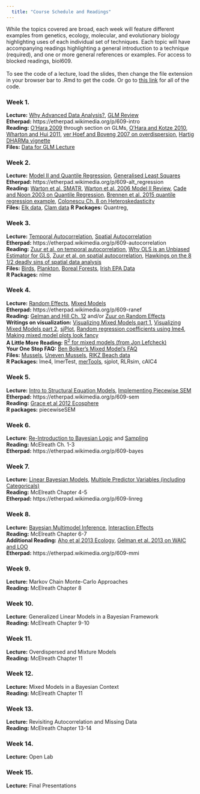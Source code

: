 ```yaml
---  
  title: "Course Schedule and Readings"  
---  
```

  While the topics covered are broad, each week will feature different examples from genetics, ecology, molecular, and evolutionary biology highlighting uses of each individual set of techniques. Each topic will have accompanying readings highlighting a general introduction to a technique (required), and one or more general references or examples. For access to blocked readings, biol609.   
\
To see the code of a lecture, load the slides, then change the file extension in your browser bar to .Rmd to get the code. Or go to [this link](https://github.com/biol609/biol609.github.io/tree/master/lectures) for all of the code.
  
  
    
      
### Week 1.  
__Lecture:__ [Why Advanced Data Analysis?](lectures/01_intro.html), [GLM Review](lectures/02_generalized_linear_models.html)\
__Etherpad:__ https://etherpad.wikimedia.org/p/609-intro  
__Reading:__ [O'Hara 2009](http://byrneslab.net/classes/biol609/O'Hara_2009_glmm.pdf) through section on GLMs, [O'Hara and Kotze 2010](http://byrneslab.net/classes/biol609/o'hara_and_kotze_do_not_log_transform.pdf), [Wharton and Hui 2011](http://byrneslab.net/classes/biol609/Wharton_Hui_2011_Ecology.pdf), [ver Hoef and Boveng 2007 on overdispersion](http://byrneslab.net/classes/biol609/Ver_Hoef_and_Boveng_qp_neg binomial.pdf), [Hartig DHARMa vignette](https://cran.r-project.org/web/packages/DHARMa/vignettes/DHARMa.html)  
__Files:__ [Data for GLM Lecture](lectures/02_data.zip)
  
### Week 2.
__Lecture:__ [Model II and Quantile Regression](./lectures/03_rma_quantile.html), [Generalised Least Squares](./lectures/04_gls.html)\
__Etherpad:__ https://etherpad.wikimedia.org/p/609-alt_regression  
__Reading:__ [Warton et al. SMATR](http://byrneslab.net/classes/biol609/Warton_et_al_2012_MEE.pdf), [Warton et al. 2006 Model II Review](http://byrneslab.net/classes/biol609/Warton_et_al-2006-Biological_Reviews.pdf), [Cade and Noon 2003 on Quantile Regression](http://byrneslab.net/classes/biol609/Cade_and_Noon_2003_Quantile.pdf), [Brennen et al. 2015 quantile regression example](http://byrneslab.net/classes/biol609/Brennen_et_al_2015_quantile.pdf), [Colonescu Ch. 8 on Heteroskedasticity](https://bookdown.org/ccolonescu/RPoE4/heteroskedasticity.html)\
__Files:__ [Elk data](./lectures/data/03/ekk_from_dryad.csv), [Clam data](./lectures/data/04/Clams.txt)
__R Packages:__ Quantreg,   
  
### Week 3.
__Lecture:__ [Temporal Autocorrelation](lectures/05_timeseries.html), [Spatial Autocorrelation](lectures/06_spatial.html)\
__Etherpad:__ https://etherpad.wikimedia.org/p/609-autocorrelation  
__Reading:__ [Zuur et al. on temporal autocorrelation](http://byrneslab.net/classes/biol609/Zuur_ch_6_temporal.pdf), [Why OLS is an Unbiased Estimator for GLS](https://dynamicecology.wordpress.com/2012/09/24/why-ols-estimator-is-an-unbiased-estimator-for-gls/), [Zuur et al. on spatial autocorrelation](http://byrneslab.net/classes/biol609/Zuur_ch_7_space.pdf), [Hawkings on the 8 1/2 deadly sins of spatial data analysis](http://byrneslab.net/classes/biol609/hawkins_2011_spatial.pdf)\
__Files:__ [Birds](./lectures/data/05/allbirds.csv), [Plankton](./lectures/data/05/planktonMeans.csv), [Boreal Forests](./lectures/data/06/Boreality.txt), [Irish EPA Data](./lectures/data/06/SDI2003.txt)  
__R Packages:__ nlme  
  
### Week 4.
__Lecture:__ [Random Effects](./lectures/07_random_effects.html), [Mixed Models](./lectures/08_mixed_effects.html)  
__Etherpad:__ https://etherpad.wikimedia.org/p/609-ranef  
__Reading:__ [Gelman and Hill Ch. 12](http://byrneslab.net/classes/biol609/gelman_hill_ch_12.pdf) and/or [Zuur on Random Effects](http://byrneslab.net/classes/biol609/Zuur_ch_5.pdf)  
__Writings on visualization:__ <a href="http://strengejacke.wordpress.com/2014/10/26/visualizing-generalized-linear-mixed-effects-models-with-ggplot-rstats-lme4/">Visualizing Mixed Models part 1</a>, <a href="http://strengejacke.wordpress.com/2014/11/18/visualizing-generalized-linear-mixed-effects-models-part-2-rstats-lme4/">Visualizing Mixed Models part 2</a>, <a href="http://cran.r-project.org/web/packages/sjPlot/index.html">sjPlot</a>, <a href="http://anythingbutrbitrary.blogspot.com/2012/06/random-regression-coefficients-using.html">Random regression coefficients using lme4</a>, <a href="http://stackoverflow.com/questions/13847936/in-r-plotting-random-effects-from-lmer-lme4-package-using-qqmath-or-dotplot">Making mixed model plots look fancy</a>  
__A Little More Reading:__ <a href="http://jonlefcheck.net/2013/03/13/r2-for-linear-mixed-effects-models/">R<sup>2</sup> for mixed models (from Jon Lefcheck)</a>  
__Your One Stop FAQ:__ [Ben Bolker's Mixed Model's FAQ](https://rawgit.com/bbolker/mixedmodels-misc/master/glmmFAQ.html)  
__Files:__ [Mussels](./lectures/data/07/mussels.csv), [Uneven  Mussels](./lectures/data/07/mussels_ragged.csv), [RIKZ Beach data](./lectures/data/08/rikz.csv)    
__R Packages:__ lme4, lmerTest, [merTools](https://github.com/jknowles/merTools), sjplot, RLRsim, cAIC4  

### Week 5.
__Lecture:__ [Intro to Structural Equation Models](https://1drv.ms/p/s!AvOIsObbweOroNIqHiVxra6SIrp4gw), [Implementing Piecewise SEM](https://1drv.ms/f/s!AvOIsObbweOroNIitg7KpsLhgffJrw)  
__Etherpad:__ https://etherpad.wikimedia.org/p/609-sem  
__Reading:__ [Grace et al 2012 Ecosphere](http://byrneslab.net/classes/biol609/Grace_et_al-2012-Ecosphere.pdf)  
__R packages:__ piecewiseSEM  

### Week 6. 
__Lecture__: [Re-Introduction to Bayesian Logic](./lectures/11_bayes_reintro.html) and [Sampling](./lectures/12_posterior_sampling.html)  
__Reading:__ McElreath Ch. 1-3  
__Etherpad:__ https://etherpad.wikimedia.org/p/609-bayes  

  
### Week 7. 
__Lecture:__ [Linear Bayesian Models](./lectures/13_linear_models.html), [Multiple Predictor Variables (including Categoricals)](./lectures/14_multiple_predictors.html)  
__Reading:__ McElreath Chapter 4-5  
__Etherpad:__ https://etherpad.wikimedia.org/p/609-linreg    

### Week 8. 
__Lecture:__ [Bayesian Multimodel Inference](./lectures/15_mmi.html), [Interaction Effects](./lectures/16_interactions.html)  
__Reading:__ McElreath Chapter 6-7  
__Additional Reading:__ [Aho et al 2013 Ecology](http://izt.ciens.ucv.ve/ecologia/Archivos/ECO_POB%202014/ECOPO2_2014/Aho%20et%20al%202014.pdf), [Gelman et al. 2013 on WAIC and LOO](http://link.springer.com/article/10.1007/s11222-013-9416-2)  
__Etherpad:__ https://etherpad.wikimedia.org/p/609-mmi    
  
### Week 9. 
__Lecture:__ Markov Chain Monte-Carlo Approaches  
__Reading:__ McElreath Chapter 8
  
### Week 10. 
__Lecture__: Generalized Linear Models in a Bayesian Framework  
__Reading:__ McElreath Chapter 9-10
  
### Week 11. 
__Lecture:__ Overdispersed and Mixture Models  
__Reading:__ McElreath Chapter 11
  
### Week 12. 
__Lecture:__ Mixed Models in a Bayesian Context  
__Reading:__ McElreath Chapter 11
  
### Week 13. 
__Lecture:__ Revisiting Autocorrelation and Missing Data  
__Reading:__ McElreath Chapter 13-14
  
### Week 14. 
__Lecture:__ Open Lab  
  
### Week 15.
__Lecture:__ Final Presentations
